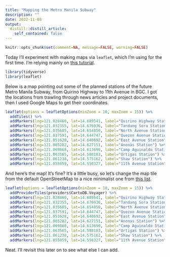 ---
title: "Mapping the Metro Manila Subway"
description: ""
date: 2022-11-08
output:
  distill::distill_article:
    self_contained: false
---

```{r setup, include=FALSE}
knitr::opts_chunk$set(comment=NA, message=FALSE, warning=FALSE)
```

Today I'll experiment with making maps via `leaflet`, which I'm using for the first time. I'm relying mainly on [this tutorial](https://rstudio.github.io/leaflet).

```{r}
library(tidyverse)
library(leaflet)
```

Below is a map pointing out some of the planned stations of the future Metro Manila Subway, from Quirino Highway to 11th Avenue in BGC. I got the locations from trawling through news articles and project documents, then I used Google Maps to get their coordinates.

```{r}
leaflet(options = leafletOptions(minZoom = 10, maxZoom = 15)) %>%
  addTiles() %>%
  addMarkers(lng=121.028460, lat=14.689541, label="Quirino Highway Station") %>%
  addMarkers(lng=121.032355, lat=14.676936, label="Tandang Sora Station") %>%
  addMarkers(lng=121.035685, lat=14.654850, label="North Avenue Station") %>%
  addMarkers(lng=121.037591, lat=14.644747, label="Quezon Avenue Station") %>%
  addMarkers(lng=121.051628, lat=14.640692, label="East Avenue Station") %>%
  addMarkers(lng=121.065282, lat=14.627151, label="Anonas Station") %>%
  addMarkers(lng=121.069868, lat=14.613690, label="Camp Aguinaldo Station") %>%
  addMarkers(lng=121.063565, lat=14.588103, label="Ortigas Station") %>%
  addMarkers(lng=121.061238, lat=14.575162, label="Shaw Station") %>%
  addMarkers(lng=121.055859, lat=14.558327, label="11th Avenue Station")
```

And here's the map! It's fine? It's a little busy, so let's change the map tile from the default OpenStreetMap to a nice minimalist one from [this list](http://leaflet-extras.github.io/leaflet-providers/preview/index.html). 

```{r, preview=TRUE}
leaflet(options = leafletOptions(minZoom = 10, maxZoom = 15)) %>%
  addProviderTiles(providers$CartoDB.Voyager) %>%
  addMarkers(lng=121.028460, lat=14.689541, label="Quirino Highway Station") %>%
  addMarkers(lng=121.032355, lat=14.676936, label="Tandang Sora Station") %>%
  addMarkers(lng=121.035685, lat=14.654850, label="North Avenue Station") %>%
  addMarkers(lng=121.037591, lat=14.644747, label="Quezon Avenue Station") %>%
  addMarkers(lng=121.051628, lat=14.640692, label="East Avenue Station") %>%
  addMarkers(lng=121.065282, lat=14.627151, label="Anonas Station") %>%
  addMarkers(lng=121.069868, lat=14.613690, label="Camp Aguinaldo Station") %>%
  addMarkers(lng=121.063565, lat=14.588103, label="Ortigas Station") %>%
  addMarkers(lng=121.061238, lat=14.575162, label="Shaw Station") %>%
  addMarkers(lng=121.055859, lat=14.558327, label="11th Avenue Station")
```

Neat. I'll revisit this later on to see what else I can add.